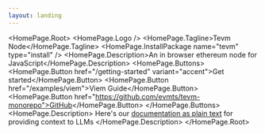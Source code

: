 ```yaml
---
layout: landing
---
```



<HomePage.Root>
  <HomePage.Logo />
  <HomePage.Tagline>Tevm Node</HomePage.Tagline>
  <HomePage.InstallPackage name="tevm" type="install" />
  <HomePage.Description>An in browser ethereum node for JavaScript</HomePage.Description>
  <HomePage.Buttons>
    <HomePage.Button href="/getting-started" variant="accent">Get started</HomePage.Button>
    <HomePage.Button href="/examples/viem">Viem Guide</HomePage.Button>
    <HomePage.Button href="https://github.com/evmts/tevm-monorepo">GitHub</HomePage.Button>
  </HomePage.Buttons>
  <HomePage.Description>
    Here's our [documentation as plain text](https://node.tevm.sh/llms.txt) for providing context to LLMs
  </HomePage.Description>
</HomePage.Root>
